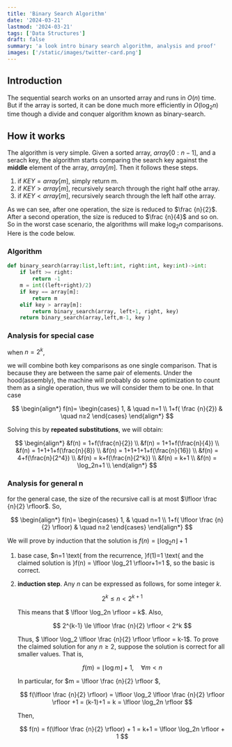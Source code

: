 ```yaml
---
title: 'Binary Search Algorithm'
date: '2024-03-21'
lastmod: '2024-03-21'
tags: ['Data Structures']
draft: false
summary: 'a look intro binary search algorithm, analysis and proof'
images: ['/static/images/twitter-card.png']
---
```


## Introduction

The sequential search works on an unsorted array and runs in $O(n)$ time. But if the array is sorted, it can be done much more efficiently in $O(\log_2n)$ time though a divide and conquer algorithm known as binary-search.

<TOCInline toc={props.toc} exclude="Introduction" />

## How it works

The algorithm is very simple. Given a sorted array, $array[0:n-1]$, and a serach key, the algorithm starts comparing the search key against the **middle** element of the array, $array[m]$. Then it follows these steps.

1. if $KEY = array[m]$, simply return m.
2. if $KEY > array[m]$, recursively search through the right half othe array.
3. if $KEY < array[m]$, recursively search through the left half othe array.

As we can see, after one operation, the size is reduced to $\frac {n}{2}$. After a second operation, the size is reduced to $\frac {n}{4}$ and so on. So in the worst case scenario, the algorithms will make $\log_2n$ comparisons. Here is the code below.

### Algorithm

```py
def binary_search(array:list,left:int, right:int, key:int)->int:
    if left >= right:
        return -1
    m = int((left+right)/2)
    if key == array[m]:
        return m
    elif key > array[m]:
        return binary_search(array, left+1, right, key)
    return binary_search(array,left,m-1, key )
```

### Analysis for special case

when $n=2^k$,

we will combine both key comparisons as one single comparison. That is because they are between the same pair of elements. Under the hood(assembly), the machine will probably do some optimization to count them as a single operation, thus we will consider them to be one. In that case

$$
\begin{align*}
f(n)=
\begin{cases}
1, & \quad n=1 \\
1+f( \frac {n}{2}) & \quad n≥2
\end{cases}
\end{align*}
$$

Solving this by **repeated substitutions**, we will obtain:

$$
\begin{align*}
&f(n) = 1+f(\frac{n}{2}) \\
&f(n) = 1+1+f(\frac{n}{4}) \\
&f(n) = 1+1+1+f(\frac{n}{8}) \\
&f(n) = 1+1+1+1+f(\frac{n}{16}) \\
&f(n) = 4+f(\frac{n}{2^4}) \\
&f(n) = k+f(\frac{n}{2^k}) \\
&f(n) = k+1 \\
&f(n) = \log_2n+1 \\
\end{align*}
$$

### Analysis for general n

for the general case, the size of the recursive call is at most $\lfloor \frac {n}{2} \rfloor$. So,

$$
\begin{align*}
f(n)=
\begin{cases}
1, & \quad n=1 \\
1+f( \lfloor \frac {n}{2} \rfloor) & \quad n≥2
\end{cases}
\end{align*}
$$

We will prove by induction that the solution is $f(n) = \lfloor \log_2n \rfloor +1$

1. base case, $n=1 \text{ from the recurrence, }f(1)=1 \text{ and the claimed solution is }f(n) = \lfloor \log_21 \rfloor+1=1 $, so the basic is correct.
2. **induction step**. Any $n$ can be expressed as follows, for some integer $k$.

   $$
   2^k \le n < 2^{k+1}
   $$

   This means that $ \lfloor \log_2n \rfloor = k$. Also,

   $$
    2^{k-1} \le \lfloor \frac {n}{2} \rfloor < 2^k
   $$

   Thus, $ \lfloor \log_2 \lfloor \frac {n}{2} \rfloor \rfloor = k-1$. To prove the claimed solution for any $n \ge 2$, suppose the solution is correct for all smaller values. That is,

   $$
    f(m) =  \lfloor \log m \rfloor +1, \quad \forall m < n
   $$

   In particular, for $m = \lfloor \frac {n}{2} \rfloor $,

   $$
    f(\lfloor \frac {n}{2} \rfloor) = \lfloor \log_2 \lfloor \frac {n}{2} \rfloor \rfloor +1  = (k-1)+1 = k = \lfloor \log_2n \rfloor
   $$

   Then,

   $$
    f(n) =  f(\lfloor \frac {n}{2} \rfloor) + 1 = k+1 =  \lfloor \log_2n \rfloor + 1
   $$
